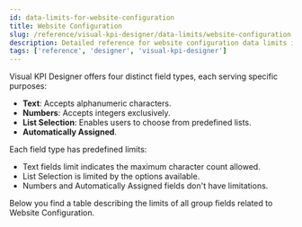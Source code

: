 ```yaml
---
id: data-limits-for-website-configuration
title: Website Configuration
slug: /reference/visual-kpi-designer/data-limits/website-configuration
description: Detailed reference for website configuration data limits in Visual KPI Designer, including field types, restrictions, and configuration options.
tags: ['reference', 'designer', 'visual-kpi-designer']
---
```


<head>
  <title>Website Configuration</title>
  <meta name="keywords" content="Website Configuration, Data Limits, Visual KPI Designer, designer, Visual KPI, reference, field types, character limits"/>
</head>


Visual KPI Designer offers four distinct field types, each serving specific purposes:

- **Text**: Accepts alphanumeric characters.
- **Numbers**: Accepts integers exclusively.
- **List Selection**: Enables users to choose from predefined lists.
- **Automatically Assigned**.

Each field type has predefined limits:

- Text fields limit indicates the maximum character count allowed.
- List Selection is limited by the options available.
- Numbers and Automatically Assigned fields don't have limitations.

Below you find a table describing the limits of all group fields related to Website Configuration.

<JsonToTable jsonData={table} />